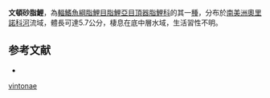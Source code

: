 {{Speciesbox
| status = NE
| genus = Ammocryptocharax
| species = vintonae
| authority = [[Eigenmann|Eigenmann]], 1909
| synonyms = *''Characidium vintoni''<br /><small>Eigenmann, 1909</small>
*''Klausewitzia vintoni''<br /><small>Eigenmann, 1909</small>
*''Ammochryptocharax vintonae''<br /><small>Eigenmann, 1909</small>
}}
'''文頓砂脂鯉'''，為[[輻鰭魚綱|輻鰭魚綱]][[脂鯉目|脂鯉目]][[脂鯉亞目|脂鯉亞目]][[頂器脂鯉科|頂器脂鯉科]]的其一[[種|種]]，分布於[[南美洲|南美洲]][[奧里諾科河|奧里諾科河]]流域，體長可達5.7公分，棲息在底中層水域，生活習性不明。

==参考文献==
{{refbegin}}
*{{FishBase_species|genus=Ammocryptocharax|species=vintonae|year=2013|month=9}}
{{refend}}
{{Taxonbar|from=Q5401356}}

[[Category:砂脂鯉屬|vintonae]]